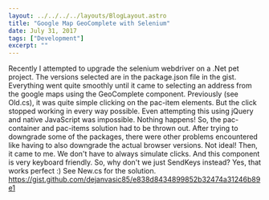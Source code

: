 ```yaml
---
layout: ../../../../layouts/BlogLayout.astro
title: "Google Map GeoComplete with Selenium"
date: July 31, 2017
tags: ["Development"]
excerpt: ""
---
```


Recently I attempted to upgrade the selenium webdriver on a .Net pet project. The versions selected are in the package.json file in the gist. Everything went quite smoothly until it came to selecting an address from the google maps using the GeoComplete component. Previously (see Old.cs), it was quite simple clicking on the pac-item elements. But the click stopped working in every way possible. Even attempting this using jQuery and native JavaScript was impossible. Nothing happens! So, the pac-container and pac-items solution had to be thrown out. After trying to downgrade some of the packages, there were other problems encountered like having to also downgrade the actual browser versions. Not ideal! Then, it came to me. We don't have to always simulate clicks. And this component is very keyboard friendly. So, why don't we just SendKeys instead? Yes, that works perfect :) See New.cs for the solution. https://gist.github.com/dejanvasic85/e838d8434899852b32474a31246b89e1